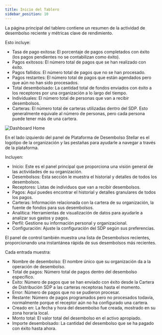 ```yaml
---
title: Inicio del Tablero
sidebar_position: 10
---
```


La página principal del tablero contiene un resumen de la actividad de desembolso reciente y métricas clave de rendimiento.

Esto incluye:

- Tasa de pago exitosa: El porcentaje de pagos completados con éxito (los pagos pendientes no se contabilizan como éxito).
- Pagos exitosos: El número total de pagos que se han realizado con éxito.
- Pagos fallidos: El número total de pagos que no se han procesado.
- Pagos restantes: El número total de pagos que están agendados pero que aún no han sido procesados.
- Total desembolsado: La cantidad total de fondos enviados con éxito a los receptores por una organización a lo largo del tiempo.
- Individuales: El número total de personas que van a recibir desembolsos.
- Carteras: El número total de carteras utilizadas dentro del SDP. Esto generalmente equivale al número de personas, pero cada persona puede tener más de una cartera.

![Dashboard Home](/assets/SDP/SDP19.png)

En el lado izquierdo del panel de Plataforma de Desembolso Stellar es el logotipo de la organización y las pestañas para ayudarle a navegar a través de la plataforma.

Incluyen:

- Inicio: Este es el panel principal que proporciona una visión general de las actividades de su organización.
- Desembolsos: Esta sección le muestra el historial y detalles de todos los desembolsos.
- Receptores: Listas de individuos que van a recibir desembolsos.
- Pagos: Aquí puedes encontrar el historial y detalles granulares de todos los pagos.
- Carteras: Información relacionada con la cartera de su organización, la fuente de fondos para sus desembolsos.
- Analítica: Herramientas de visualización de datos para ayudarle a analizar sus gastos y pagos.
- Perfil: Gestione su información personal y organizacional.
- Configuración: Ajuste la configuración del SDP según sus preferencias.

El panel de control también muestra una lista de Desembolsos recientes, proporcionando una instantánea rápida de sus desembolsos más recientes.

Cada entrada muestra:

- Nombre de desembolso: El nombre único que su organización da a la operación de desembolso.
- Total de pagos: Número total de pagos dentro del desembolso específico.
- Éxito: Número de pagos que se han enviado con éxito desde la Cartera de Distribución SDP a las carteras receptoras hasta el momento.
- Error: Número de pagos que no se pudieron procesar.
- Restante: Número de pagos programados pero no procesados todavía, normalmente porque el receptor aún no ha configurado una cartera.
- Creado en: La fecha y hora del desembolso fue creada, mostrado en su zona horaria local.
- Monto total: El valor total del desembolso en el activo apropiado.
- Importe desembolsado: La cantidad del desembolso que se ha pagado con éxito hasta ahora.
